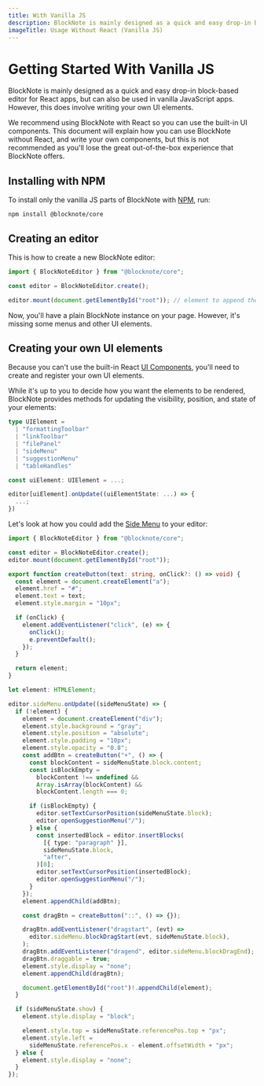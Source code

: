 ```yaml
---
title: With Vanilla JS
description: BlockNote is mainly designed as a quick and easy drop-in block-based editor for React apps, but can also be used in vanilla JavaScript apps.
imageTitle: Usage Without React (Vanilla JS)
---
```


# Getting Started With Vanilla JS

BlockNote is mainly designed as a quick and easy drop-in block-based editor for React apps, but can also be used in vanilla JavaScript apps. However, this does involve writing your own UI elements.

<Callout type="warning" title="Warning">
  We recommend using BlockNote with React so you can use the built-in UI
  components. This document will explain how you can use BlockNote without
  React, and write your own components, but this is not recommended as you'll
  lose the great out-of-the-box experience that BlockNote offers.
</Callout>

## Installing with NPM

To install only the vanilla JS parts of BlockNote with [NPM](https://docs.npmjs.com/downloading-and-installing-node-js-and-npm), run:

```console
npm install @blocknote/core
```

## Creating an editor

This is how to create a new BlockNote editor:

```typescript
import { BlockNoteEditor } from "@blocknote/core";

const editor = BlockNoteEditor.create();

editor.mount(document.getElementById("root")); // element to append the editor to
```

Now, you'll have a plain BlockNote instance on your page. However, it's missing some menus and other UI elements.

## Creating your own UI elements

Because you can't use the built-in React [UI Components](/docs/react/components), you'll need to create and register your own UI elements.

While it's up to you to decide how you want the elements to be rendered, BlockNote provides methods for updating the visibility, position, and state of your elements:

```typescript
type UIElement =
  | "formattingToolbar"
  | "linkToolbar"
  | "filePanel"
  | "sideMenu"
  | "suggestionMenu"
  | "tableHandles"

const uiElement: UIElement = ...;

editor[uiElement].onUpdate((uiElementState: ...) => {
  ...;
})
```

Let's look at how you could add the [Side Menu]() to your editor:

```typescript
import { BlockNoteEditor } from "@blocknote/core";

const editor = BlockNoteEditor.create();
editor.mount(document.getElementById("root"));

export function createButton(text: string, onClick?: () => void) {
  const element = document.createElement("a");
  element.href = "#";
  element.text = text;
  element.style.margin = "10px";

  if (onClick) {
    element.addEventListener("click", (e) => {
      onClick();
      e.preventDefault();
    });
  }

  return element;
}

let element: HTMLElement;

editor.sideMenu.onUpdate((sideMenuState) => {
  if (!element) {
    element = document.createElement("div");
    element.style.background = "gray";
    element.style.position = "absolute";
    element.style.padding = "10px";
    element.style.opacity = "0.8";
    const addBtn = createButton("+", () => {
      const blockContent = sideMenuState.block.content;
      const isBlockEmpty =
        blockContent !== undefined &&
        Array.isArray(blockContent) &&
        blockContent.length === 0;

      if (isBlockEmpty) {
        editor.setTextCursorPosition(sideMenuState.block);
        editor.openSuggestionMenu("/");
      } else {
        const insertedBlock = editor.insertBlocks(
          [{ type: "paragraph" }],
          sideMenuState.block,
          "after",
        )[0];
        editor.setTextCursorPosition(insertedBlock);
        editor.openSuggestionMenu("/");
      }
    });
    element.appendChild(addBtn);

    const dragBtn = createButton("::", () => {});

    dragBtn.addEventListener("dragstart", (evt) =>
      editor.sideMenu.blockDragStart(evt, sideMenuState.block),
    );
    dragBtn.addEventListener("dragend", editor.sideMenu.blockDragEnd);
    dragBtn.draggable = true;
    element.style.display = "none";
    element.appendChild(dragBtn);

    document.getElementById("root")!.appendChild(element);
  }

  if (sideMenuState.show) {
    element.style.display = "block";

    element.style.top = sideMenuState.referencePos.top + "px";
    element.style.left =
      sideMenuState.referencePos.x - element.offsetWidth + "px";
  } else {
    element.style.display = "none";
  }
});
```
